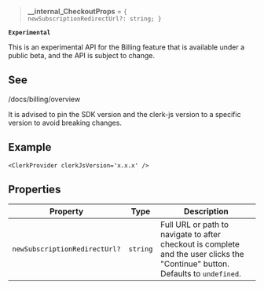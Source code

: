 > **\_\_internal_CheckoutProps** = <code>\{ newSubscriptionRedirectUrl?: string; \}</code>

**`Experimental`**

This is an experimental API for the Billing feature that is available under a public beta, and the API is subject to change.

## See

/docs/billing/overview

It is advised to pin the SDK version and the clerk-js version to a specific version to avoid breaking changes.

## Example

```tsx
<ClerkProvider clerkJsVersion='x.x.x' />
```

## Properties

| Property                                                              | Type     | Description                                                                                                                    |
| --------------------------------------------------------------------- | -------- | ------------------------------------------------------------------------------------------------------------------------------ |
| <a id="newsubscriptionredirecturl"></a> `newSubscriptionRedirectUrl?` | `string` | Full URL or path to navigate to after checkout is complete and the user clicks the "Continue" button. Defaults to `undefined`. |

